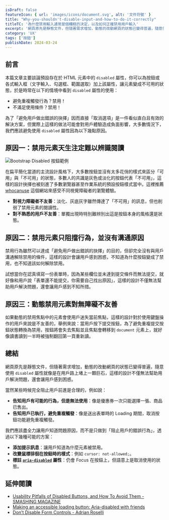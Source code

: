 ```yaml
---
isDraft: false
featureIcon: { url: 'images/icons/document.svg', alt: '文件符號' }
title: "Why-you-shouldn't-disable-input-and-how-to-do-it-correctly"
titleTC: '為什麼禁用輸入通常是個糟糕的決定，以及如何正確禁用用戶輸入'
excerpt: '網頁原先是靜態文件，但隨著需求增加，動態的改動網頁的狀態已變得普遍，隨意使用 `disabled` 屬性就像是在用戶路上堵上一顆巨石，這樣的設計不僅無法幫助用戶解決問題，還會讓用戶感到困惑。我們應該盡全力讓用戶知道問題原因，而不是只做到「阻止用戶的錯誤行為」。'
category: 'UX'
tags: ['按鈕']
publishDate: 2024-03-24
---
```


## 前言

本篇文章主要談論預設存在於 HTML 元素中的 `disabled` 屬性，你可以為按鈕或各式輸入框（文字輸入、勾選框、範圍選取）加上該屬性，讓元素變成不可用的狀態，於是時常在以下的情境中看到 `disabled` 屬性的使用：

- 避免重複觸發行為？禁用！
- 不滿足使用條件？禁用！

為了「避免用戶做出錯誤的抉擇」因而直接「取消選項」是一件看似直白且有效的解決方案，但實際上這樣的做法可能會對用戶體驗造成負面影響，大多數情況下，我們應該避免使用 `disabled` 屬性因為以下幾點原因。

## 原因一：禁用元素天生注定難以辨識閱讀

![Bootstrap Disabled 按鈕範例](./bootstrap-disabled-buttons.webp 'Disabled 樣式天生就很難辨識')

在扁平簡化當道的主流設計風格下，大多數按鈕並沒有太多花俏的樣式來區分「可用」與「不可用」的狀態，多數人的共識是灰色或淡化的按鈕代表「不可用」，這樣的設計抉擇也被刻進了多數瀏覽器甚至作業系統的預設按鈕樣式當中。這裡推薦 [whocanuse](https://www.whocanuse.com/) 這個網站來感受不同視覺障礙者的瀏覽體驗。

- **對視力障礙者不友善**：淡化、灰底灰字雖然傳達了「不可用」的訊息，但也削弱了禁用元素的閱讀性。
- **對不熟悉的用戶不友善**：單獨出現時特別難辨別出這是按鈕本身的風格還是狀態。

## 原因二：禁用元素只阻擋行為，並沒有溝通原因

禁用行為雖然可以達成「避免用戶做出錯誤的抉擇」的目的，但卻完全沒有與用戶溝通解除禁用的條件，這樣的設計會讓用戶感到困惑，不知道為什麼按鈕變成了禁用，也不知道該如何解除禁用。

試想當你在認真填寫一份表單時，因為某些欄位並未達到提交條件而無法提交，就好像和用戶說「表單還不能提交，你需要自己找出原因」，這樣的設計不僅無法幫助用戶解決問題，還會讓用戶感到不知所措。

## 原因三：動態禁用元素對無障礙不友善

如果動態的禁用焦點中的元素會使用戶迷失當前焦點，這樣的設計對於使用鍵盤操作的用戶來說是不友善的，舉例來說：當用戶按下提交按鈕，為了避免重複提交按鈕狀態轉換為禁用，按鈕將會失去焦點並且焦點會轉移到 `document` 元素上，就好像讀書讀到一半時被強制翻回第一頁重新讀。

## 總結

網頁原先是靜態文件，但隨著需求增加，動態的改動網頁的狀態已變得普遍，隨意使用 `disabled` 屬性就像是在用戶路上堵上一顆巨石，這樣的設計不僅無法幫助用戶解決問題，還會讓用戶感到困惑。

當然某些時候完全阻止用戶前進是合理的，例如說：

- **告知用戶有可能的行為，但是無法使用**：像是優惠券一次只能選擇一張、商品已售出。
- **告知用戶已執行，避免重複觸發**：像是送出表單時的 Loading 期間，取消按鈕功能避免重複觸發。

我們應該盡全力讓用戶知道問題原因，而不是只做到「阻止用戶的錯誤行為」，透過以下幾種可能的方案：

- **添加提示訊息**：讓用戶知道為什麼元素被禁用。
- **改變鼠標徘徊在按鈕時的樣式**：例如 `cursor: not-allowed;`。
- **標註 [`aria-disabled`](https://developer.mozilla.org/en-US/docs/Web/Accessibility/ARIA/Attributes/aria-disabled) 屬性**：仍會 Focus 在按鈕上，但語意上是取消使用的狀態。

## 延伸閱讀

- [Usability Pitfalls of Disabled Buttons, and How To Avoid Them - SMASHING MAGAZINE](https://www.smashingmagazine.com/2021/08/frustrating-design-patterns-disabled-buttons/)
- [Making an accessible loading button: Aria-disabled with friends](https://www.bekk.christmas/post/2023/24/accessible-loading-button)
- [Don’t Disable Form Controls - Adrian Roselli](https://adrianroselli.com/2024/02/dont-disable-form-controls.html)
